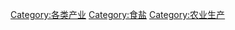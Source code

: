 {{catmain|鹽業}}

[[Category:各类产业|Category:各类产业]]
[[Category:食盐|Category:食盐]]
[[Category:农业生产|Category:农业生产]]